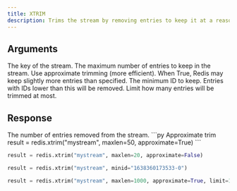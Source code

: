 ```yaml
---
title: XTRIM
description: Trims the stream by removing entries to keep it at a reasonable size.
---
```


## Arguments

<ParamField body="key" type="str" required>
  The key of the stream.
</ParamField>

<ParamField body="maxlen" type="int">
  The maximum number of entries to keep in the stream.
</ParamField>

<ParamField body="approximate" type="bool">
  Use approximate trimming (more efficient). When True, Redis may keep slightly more entries than specified.
</ParamField>

<ParamField body="minid" type="str">
  The minimum ID to keep. Entries with IDs lower than this will be removed.
</ParamField>

<ParamField body="limit" type="int">
  Limit how many entries will be trimmed at most.
</ParamField>

## Response

<ResponseField type="int">
  The number of entries removed from the stream.
</ResponseField>

<RequestExample>
```py Approximate trim
result = redis.xtrim("mystream", maxlen=50, approximate=True)
```

```py Exact trim
result = redis.xtrim("mystream", maxlen=20, approximate=False)
```

```py Trim by minimum ID
result = redis.xtrim("mystream", minid="1638360173533-0")
```

```py Trim with limit
result = redis.xtrim("mystream", maxlen=1000, approximate=True, limit=100)
```
</RequestExample>